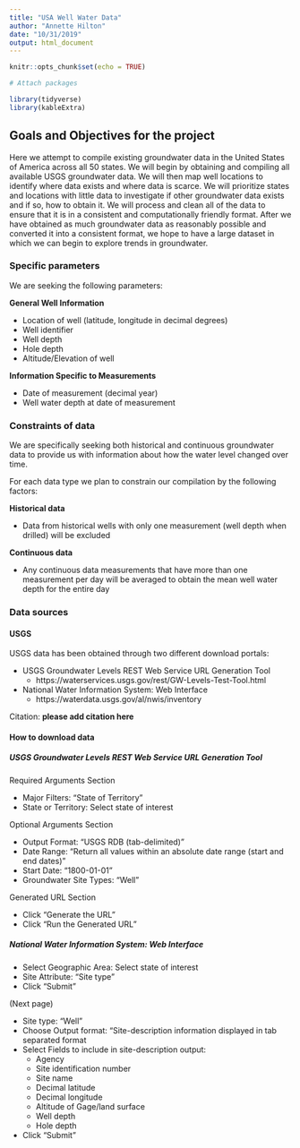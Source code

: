 ```yaml
---
title: "USA Well Water Data"
author: "Annette Hilton"
date: "10/31/2019"
output: html_document
---
```


```r
knitr::opts_chunk$set(echo = TRUE)
```

```r

# Attach packages 

library(tidyverse)
library(kableExtra)

```


## Goals and Objectives for the project 

Here we attempt to compile existing groundwater data in the United States of America across all 50 states. 
We will begin by obtaining and compiling all available USGS groundwater data. We will then map well locations to identify where data exists and where data is scarce. 
We will prioritize states and locations with little data to investigate if other groundwater data exists and if so, how to obtain it. 
We will process and clean all of the data to ensure that it is in a consistent and computationally friendly format. 
After we have obtained as much groundwater data as reasonably possible and converted it into a consistent format, we hope to have a large dataset in which we can begin to explore trends in groundwater. 

### Specific parameters 

We are seeking the following parameters: 

**General Well Information** 

- Location of well (latitude, longitude in decimal degrees)
- Well identifier 
- Well depth 
- Hole depth 
- Altitude/Elevation of well 

**Information Specific to Measurements** 

- Date of measurement (decimal year)
- Well water depth at date of measurement 


### Constraints of data 

We are specifically seeking both historical and continuous groundwater data to provide us with information about how the water level changed over time. 

For each data type we plan to constrain our compilation by the following factors: 

**Historical data**

- Data from historical wells with only one measurement (well depth when drilled) will be excluded 

**Continuous data** 

- Any continuous data measurements that have more than one measurement per day will be averaged to obtain the mean well water depth for the entire day 

### Data sources 

#### USGS

USGS data has been obtained through two different download portals:

- USGS Groundwater Levels REST Web Service URL Generation Tool
  - https://waterservices.usgs.gov/rest/GW-Levels-Test-Tool.html
  
- National Water Information System: Web Interface
  - https://waterdata.usgs.gov/al/nwis/inventory
  
Citation: **please add citation here**

#### How to download data 

##### **USGS Groundwater Levels REST Web Service URL Generation Tool** 

Required Arguments Section 

- Major Filters: "State of Territory" 
- State or Territory: Select state of interest 

Optional Arguments Section 

- Output Format: "USGS RDB (tab-delimited)" 
- Date Range: "Return all values within an absolute date range (start and end dates)" 
- Start Date: "1800-01-01" 
- Groundwater Site Types: "Well" 

Generated URL Section 

- Click "Generate the URL" 
- Click "Run the Generated URL" 

##### **National Water Information System: Web Interface** 

- Select Geographic Area: Select state of interest
- Site Attribute: "Site type" 
- Click "Submit" 

(Next page)

- Site type: "Well" 
- Choose Output format: "Site-description information displayed in tab separated format 
- Select Fields to include in site-description output: 
  - Agency
  - Site identification number
  - Site name 
  - Decimal latitude 
  - Decimal longitude 
  - Altitude of Gage/land surface
  - Well depth 
  - Hole depth 
- Click "Submit" 



